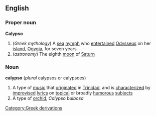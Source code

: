 ==English==
===Proper noun===
'''Calypso'''
#(''Greek mythology'') A [[sea]] [[nymph]] who [[entertain]]ed [[Odysseus]] on her [[island]], [[Ogygia]], for seven years
#(''astronomy'') The eighth [[moon]] of [[Saturn]]
===Noun===
'''calypso''' (''plural'' calypsos or calypsoes)
#A type of [[music]] that [[originate]]d in [[Trinidad]], and is [[characterize]]d by [[improvise]]d [[lyrics]] on [[topical]] or broadly [[humorous]] [[subject]]s
#A type of [[orchid]], ''Calypso bulbosa''
[[Category:Greek derivations]]